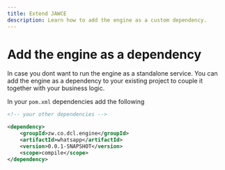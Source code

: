 ```yaml
---
title: Extend JAWCE
description: Learn how to add the engine as a custom dependency.
---
```


# Add the engine as a dependency
In case you dont want to run the engine as a standalone service. You can add the engine as a dependency to your existing project to couple it together with your business logic.


In your `pom.xml` dependencies add the following

```xml
<!-- your other dependencies -->

<dependency>
    <groupId>zw.co.dcl.engine</groupId>
    <artifactId>whatsapp</artifactId>
    <version>0.0.1-SNAPSHOT</version>
    <scope>compile</scope>
</dependency>
```

